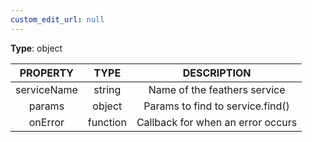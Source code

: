 ```yaml
---
custom_edit_url: null
---
```


<div>

</div>

**Type**: object

|PROPERTY|TYPE|DESCRIPTION|
|:---:|:---:|:---:|
|serviceName|string|Name of the feathers service|
|params|object|Params to find to service.find()|
|onError|function|Callback for when an error occurs|

